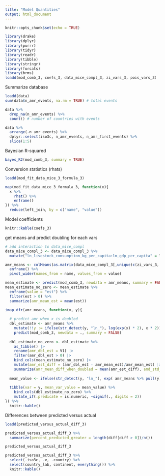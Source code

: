 ```yaml
---
title: "Model Quantities"
output: html_document
---
```


```r
knitr::opts_chunk$set(echo = TRUE)
```

```r
library(drake)
library(dplyr)
library(purrr)
library(tidyr)
library(readr)
library(tibble)
library(stringr)
library(forcats)
library(brms)
loadd(mod_comb_3, coefs_3, data_mice_compl_3, zi_vars_3, pois_vars_3)
```

Summarize database
```r
loadd(data)
sum(data$n_amr_events, na.rm = TRUE) # total events

data %>% 
  drop_na(n_amr_events) %>% 
  count() # number of countries with events

data %>% 
  arrange(-n_amr_events) %>% 
  dplyr::select(iso3c, n_amr_events, n_amr_first_events) %>% 
  slice(1:5)

```


Bayesian R-squared
```r
bayes_R2(mod_comb_3, summary = TRUE)
```

Conversion statistics (rhats)
```r
loadd(mod_fit_data_mice_3_formula_3)

map(mod_fit_data_mice_3_formula_3, function(x){
  x %>% 
    rhat() %>% 
    enframe()
}) %>% 
  reduce(left_join, by = c("name", "value"))
```

Model coefficients
```r
knitr::kable(coefs_3)
```

get means and predict doubling for each vars
```r
# add interaction to data_mice_compl
data_mice_compl_3 <- data_mice_compl_3 %>% 
  mutate("ln_livestock_consumption_kg_per_capita:ln_gdp_per_capita" = ln_livestock_consumption_kg_per_capita * ln_gdp_per_capita)

amr_means <- colMeans(as.matrix(data_mice_compl_3[,unique(c(zi_vars_3, pois_vars_3))])) %>%
  enframe() %>%
  pivot_wider(names_from = name, values_from = value)

mean_estimate <- predict(mod_comb_3, newdata = amr_means, summary = FALSE)
mean_estimate_no_zero <- mean_estimate %>% 
  enframe(value = "est") %>% 
  filter(est > 0) %>% 
  summarize(amr_mean_est = mean(est))

imap_dfr(amr_means, function(x, y){
  
  # predict amr when x is doubled
  dbl_estimate <- amr_means %>%
    mutate(!!y := ifelse(str_detect(y, "ln_"), log(exp(x) * 2), x * 2)) %>%
    predict(mod_comb_3, newdata = ., summary = FALSE)
  
  dbl_estimate_no_zero <- dbl_estimate %>% 
    as_tibble() |> 
    rename(amr_dbl_est = V1) |> 
    filter(amr_dbl_est > 0) |> 
    bind_cols(mean_estimate_no_zero) |> 
    mutate(amr_est_diff = (amr_dbl_est - amr_mean_est)/amr_mean_est) |> 
    summarize(amr_mean_diff_when_doubled = mean(amr_est_diff), amd_std_diff_when_doubled = sd(amr_est_diff))
  
  mean_value <- ifelse(str_detect(y, "ln_"), exp( amr_means %>% pull(y)),  amr_means %>% pull(y))
  
  tibble(var = y, mean_var_value = mean_value) %>% 
    bind_cols(dbl_estimate_no_zero) %>% 
    mutate_if(.predicate = is.numeric, ~signif(., digits = 2))
}) %>% 
  knitr::kable()


```

Differences between predicted versus actual
```r
loadd(predicted_versus_actual_diff_3)

predicted_versus_actual_diff_3 %>% 
  summarize(percent_predicted_greater = length(diff[diff > 0])/n())

predicted_versus_actual_diff_3 

predicted_versus_actual_diff_3 %>% 
  select(-iso3c, -v, -country) %>% 
  select(country_lab, continent, everything()) %>% 
  knitr::kable()
```

